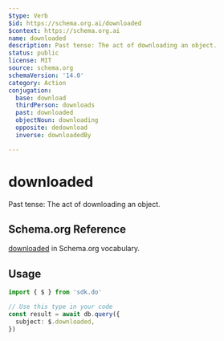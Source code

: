```yaml
---
$type: Verb
$id: https://schema.org.ai/downloaded
$context: https://schema.org.ai
name: downloaded
description: Past tense: The act of downloading an object.
status: public
license: MIT
source: schema.org
schemaVersion: '14.0'
category: Action
conjugation:
  base: download
  thirdPerson: downloads
  past: downloaded
  objectNoun: downloading
  opposite: dedownload
  inverse: downloadedBy

---
```


# downloaded

Past tense: The act of downloading an object.

## Schema.org Reference

[downloaded](https://schema.org/DownloadAction) in Schema.org vocabulary.

## Usage

```typescript
import { $ } from 'sdk.do'

// Use this type in your code
const result = await db.query({
  subject: $.downloaded,
})
```
